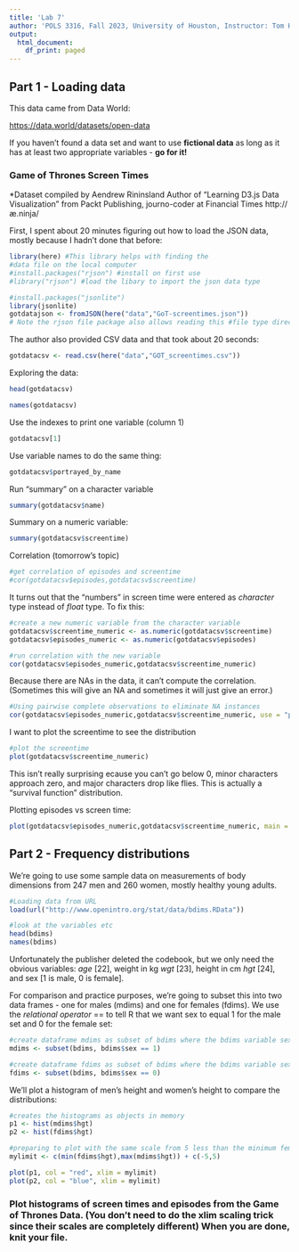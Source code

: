 ```yaml
---
title: 'Lab 7'
author: 'POLS 3316, Fall 2023, University of Houston, Instructor: Tom Hanna'
output:
  html_document:
    df_print: paged
---
```

## Part 1 - Loading data

This data came from Data World:

[https://data.world/datasets/open-data](https://data.world/datasets/open-data)

If you haven't found a data set and want to use **fictional data** as long as it has at least two appropriate variables - **go for it!**

### Game of Thrones Screen Times

*Dataset compiled by Aendrew Rininsland
Author of "Learning D3.js Data Visualization" from Packt Publishing, journo-coder at Financial Times
http://æ.ninja/


First, I spent about 20 minutes figuring out how to load the JSON data, mostly because I hadn't done that before:

```r
library(here) #This library helps with finding the 
#data file on the local computer
#install.packages("rjson") #install on first use
#library("rjson") #load the libary to import the json data type

#install.packages("jsonlite")
library(jsonlite)
gotdatajson <- fromJSON(here("data","GoT-screentimes.json")) 
# Note the rjson file package also allows reading this #file type directly from a website

```

The author also provided CSV data and that took about 20 seconds:

```r

gotdatacsv <- read.csv(here("data","GOT_screentimes.csv"))

```
Exploring the data:

```r
head(gotdatacsv)

```

```r
names(gotdatacsv)
```
Use the indexes to print one variable (column 1)
```r
gotdatacsv[1]
```

Use variable names to do the same thing:

```r
gotdatacsv$portrayed_by_name
```

Run "summary" on a character variable

```r
summary(gotdatacsv$name)
```

Summary on a numeric variable:

```r

summary(gotdatacsv$screentime)

```


Correlation (tomorrow's topic)

```r

#get correlation of episodes and screentime
#cor(gotdatacsv$episodes,gotdatacsv$screentime)

```

It turns out that the "numbers" in screen time were entered as *character* type instead of *float* type. To fix this:


```r
#create a new numeric variable from the character variable
gotdatacsv$screentime_numeric <- as.numeric(gotdatacsv$screentime)
gotdatacsv$episodes_numeric <- as.numeric(gotdatacsv$episodes)

#run correlation with the new variable
cor(gotdatacsv$episodes_numeric,gotdatacsv$screentime_numeric)

```
Because there are NAs in the data, it can't compute the correlation. (Sometimes this will give an NA and sometimes it will just give an error.)

```r

#Using pairwise complete observations to eliminate NA instances
cor(gotdatacsv$episodes_numeric,gotdatacsv$screentime_numeric, use = "pairwise.complete.obs")

```

I want to plot the screentime to see the distribution

```r

#plot the screentime
plot(gotdatacsv$screentime_numeric)

```

This isn't really surprising ecause you can't go below 0, minor characters approach zero, and major characters drop like flies. This is actually a "survival function" distribution. 

Plotting episodes vs screen time:

```r

plot(gotdatacsv$episodes_numeric,gotdatacsv$screentime_numeric, main = "Game of Thrones Episodes vs Screen Time", xlab = "Episodes", ylab = "Screen Time")
```




## Part 2 - Frequency distributions

We're going to use some sample data on measurements of body dimensions from  247 men and 260 women, mostly healthy young adults. 

```r
#Loading data from URL
load(url("http://www.openintro.org/stat/data/bdims.RData"))

#look at the variables etc
head(bdims)
names(bdims)
```

Unfortunately the publisher deleted the codebook, but we only need the obvious variables: *age* [22], weight in kg *wgt* [23], height in cm *hgt* [24], and sex [1 is male, 0 is female]. 

For comparison and practice purposes, we're going to subset this into two data frames - one for males (mdims) and one for females (fdims). We use the *relational operator* == to tell R that we want sex to equal 1 for the male set and 0 for the female set:


```r
#create dataframe mdims as subset of bdims where the bdims variable sex is equal to 1
mdims <- subset(bdims, bdims$sex == 1)

#create dataframe fdims as subset of bdims where the bdims variable sex is equal to 0
fdims <- subset(bdims, bdims$sex == 0)

```



We'll plot a histogram of men's height and women's height to compare the distributions:

```r
#creates the histograms as objects in memory
p1 <- hist(mdims$hgt)
p2 <- hist(fdims$hgt)

#preparing to plot with the same scale from 5 less than the minimum female #height to 5 greater than the male maximum
mylimit <- c(min(fdims$hgt),max(mdims$hgt)) + c(-5,5)

plot(p1, col = "red", xlim = mylimit)
plot(p2, col = "blue", xlim = mylimit)

```

### Plot histograms of screen times and episodes from the Game of Thrones Data. (You don't need to do the xlim scaling trick since their scales are completely different) When you are done, knit your file. 

```r

```

